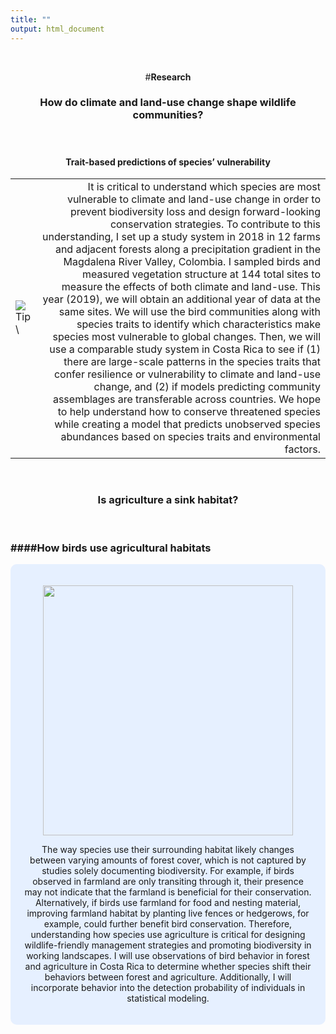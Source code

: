 ```yaml
---
title: ""
output: html_document
---
```

<br>
<center>#**Research**
<br>

### How do climate and land-use change shape wildlife communities?
<br>
<h3 style="text-align: left;" markdown="1">
#### Trait-based predictions of species’ vulnerability
</h3>

-----------------------   ------------------------------------
![Tip](GOPR0103.JPG)     \    It is critical to understand which species are most vulnerable to climate and land-use change in order to prevent biodiversity  loss and design forward-looking conservation strategies. To contribute to this understanding, I set up a study system in 2018 in 12 farms and adjacent forests along a precipitation gradient in the Magdalena River Valley, Colombia. I sampled birds and measured vegetation structure at 144 total sites to measure the effects of both climate and land-use. This year (2019), we will obtain an additional year of data at the same sites. We will use the bird communities along with species traits to identify which characteristics make species most vulnerable to global changes. Then, we will use a comparable study system in Costa Rica to see if (1) there are large-scale patterns in the species traits that confer resilience or vulnerability to climate and land-use change, and (2) if models predicting community assemblages are transferable across countries. We hope to help understand how to conserve threatened species while creating a model that predicts unobserved species abundances based on species traits and environmental factors.
----------------------------------------------------------------
<br>

### Is agriculture a sink habitat?

\begin{flushleft}

Many researchers have shown that agricultural landscapes may contribute to biodiversity conservation because many species are detected in agriculture. However, it is less clear whether farmland constitutes high quality habitat where individuals can obtain the resources to sustain populations over the long term. Alternatively, farmland may be poor habitat (“sink habitat”), drawing animals out from better habitat but not enabling sufficient reproduction for populations to persist. If agriculture is a sink habitat, then biologists may be overestimating the ability of many species to persist in agricultural landscapes. Understanding the mechanisms through which agriculture affects the fitness and life history of wildlife is thus critical to understanding population dynamics, and in turn, to designing management strategies to promote biodiversity. Unfortunately, source-sink dynamics are poorly studied— especially in the tropics— limiting our understanding of the relative merits of conservation in agricultural versus natural landscapes. To this end, I have two research projects to measure how agriculture may affect individuals. 

\end{flushleft}
<br>
<h3 style="text-align: left;" markdown="1">
####How birds use agricultural habitats
</h3>

<style>
div.blue { background-color:#e6f0ff; border-radius: 10px; padding: 20px;}
</style>
<div class = "blue">
<div class="pull-right">
![](IMG_1756.JPG){width=400px}   
</div>


<DIV ALIGN=left>
The way species use their surrounding habitat likely changes between varying amounts of forest cover, which is not captured by studies solely documenting biodiversity. For example, if birds observed in farmland are only transiting through it, their presence may not indicate that the farmland is beneficial for their conservation. Alternatively, if birds use farmland for food and nesting material, improving farmland habitat by planting live fences or hedgerows, for example, could further benefit bird conservation. Therefore, understanding how species use agriculture is critical for designing wildlife-friendly management strategies and promoting biodiversity in working landscapes. I will use observations of bird behavior in forest and agriculture in Costa Rica to determine whether species shift their behaviors between forest and agriculture. Additionally, I will incorporate behavior into the detection probability of individuals in statistical modeling. 
</div>
